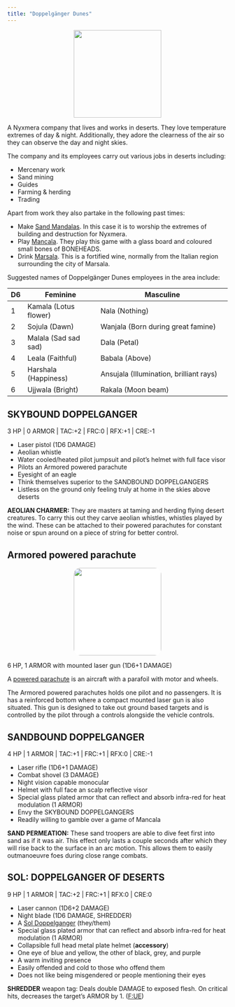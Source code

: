 ```yaml
---
title: "Doppelgänger Dunes"
---
```

<center>
![](images/doppelganger_dunes.png){style="width:200px"}
</center>

A Nyxmera company that lives and works in deserts. They love temperature extremes of day & night. Additionally, they adore the clearness of the air so they can observe the day and night skies.

The company and its employees carry out various jobs in deserts including:

- Mercenary work
- Sand mining
- Guides
- Farming & herding
- Trading

Apart from work they also partake in the following past times:

-   Make [Sand Mandalas](https://en.wikipedia.org/wiki/Sand_mandala). In this case it is to worship the extremes of building and destruction for Nyxmera.
-   Play [Mancala](https://en.wikipedia.org/wiki/Mancala). They play this game with a glass board and coloured small bones of BONEHEADS.
-   Drink [Marsala](https://en.wikipedia.org/wiki/Marsala_wine). This is a fortified wine, normally from the Italian region surrounding the city of Marsala.

Suggested names of Doppelgänger Dunes employees in the area include:

| D6  | Feminine              | Masculine                               |
|-----|-----------------------|-----------------------------------------|
| 1   | Kamala (Lotus flower) | Nala (Nothing)                          |
| 2   | Sojula (Dawn)         | Wanjala (Born during great famine)      |
| 3   | Malala (Sad sad sad)  | Dala (Petal)                            |
| 4   | Leala (Faithful)      | Babala (Above)                          |
| 5   | Harshala (Happiness)  | Ansujala (Illumination, brilliant rays) |
| 6   | Ujjwala (Bright)      | Rakala (Moon beam)                      |

## SKYBOUND DOPPELGANGER {#skybound_doppelganger}

3 HP \| 0 ARMOR \| TAC:+2 \| FRC:0 \| RFX:+1 \| CRE:-1

- Laser pistol (1D6 DAMAGE)
- Aeolian whistle
- Water cooled/heated pilot jumpsuit and pilot's helmet with full face visor
- Pilots an Armored powered parachute
- Eyesight of an eagle
- Think themselves superior to the SANDBOUND DOPPELGANGERS
- Listless on the ground only feeling truly at home in the skies above deserts

__AEOLIAN CHARMER:__ They are masters at taming and herding flying desert creatures. 
To carry this out they carve aeolian whistles, whistles played by the wind.
These can be attached to their powered parachutes for constant noise or spun around on a piece of string for better control.

## Armored powered parachute

<center>
![](images/powered_parachute.png){style="width:200px; background-color: white; border-radius:15px"}
</center>

6 HP, 1 ARMOR with mounted laser gun (1D6+1 DAMAGE)

A [powered parachute](https://en.wikipedia.org/wiki/Powered_parachute) is an aircraft with a parafoil with motor and wheels.

The Armored powered parachutes holds one pilot and no passengers.
It is has a reinforced bottom where a compact mounted laser gun is also situated.
This gun is designed to take out ground based targets and is controlled by the pilot through a controls alongside the vehicle controls.

## SANDBOUND DOPPELGANGER

4 HP \| 1 ARMOR \| TAC:+1 \| FRC:+1 \| RFX:0 \| CRE:-1

- Laser rifle (1D6+1 DAMAGE)
- Combat shovel (3 DAMAGE)
- Night vision capable monocular
- Helmet with full face an scalp reflective visor
- Special glass plated armor that can reflect and absorb infra-red for heat modulation (1 ARMOR)
- Envy the SKYBOUND DOPPELGANGERS
- Readily willing to gamble over a game of Mancala

__SAND PERMEATION:__ These sand troopers are able to dive feet first into sand as if it was air.
This effect only lasts a couple seconds after which they will rise back to the surface in an arc motion.
This allows them to easily outmanoeuvre foes during close range combats.

## SOL: DOPPELGANGER OF DESERTS

9 HP \| 1 ARMOR \| TAC:+2 \| FRC:+1 \| RFX:0 \| CRE:0

- Laser cannon (1D6+2 DAMAGE)
- Night blade (1D6 DAMAGE, SHREDDER)
- A [Sol Doppelganger](/Nyxmera/Sol_the_ablated.qmd#sol_doppelgangers) (they/them)
- Special glass plated armor that can reflect and absorb infra-red for heat modulation (1 ARMOR)
- Collapsible full head metal plate helmet (__accessory__)
- One eye of blue and yellow, the other of black, grey, and purple
- A warm inviting presence
- Easily offended and cold to those who offend them
- Does not like being misgendered or people mentioning their eyes

__SHREDDER__ weapon tag: Deals double DAMAGE to exposed flesh. On critical hits, decreases the target’s ARMOR by 1. ([F:UE](https://claymorerpgs.itch.io/fist))